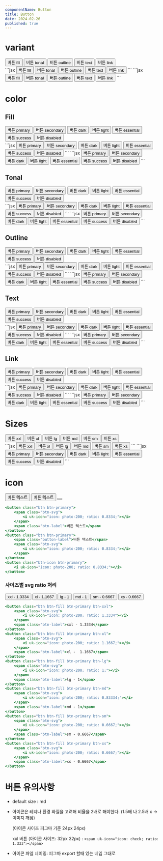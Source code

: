 ```yaml
---
componentName: Button
title: Button
date: 2024-02-26
published: true
---
```


# variant


<Preview>
    <div className="flex items-center gap-3">
        <button className="btn btn-fill btn-primary">버튼 fill</button>
        <button className="btn btn-tonal btn-primary">버튼 tonal</button>
        <button className="btn btn-outline btn-primary">버튼 outline</button>
        <button className="btn btn-text btn-primary">버튼 text</button>
        <button className="btn btn-link btn-primary"><span className="btn-label">버튼 link</span></button>
    </div>
</Preview>
<CodeTabs>
    <TabsContent value="html">
        ```jsx
            <button class="btn btn-fill btn-primary">버튼 fill</button>
            <button class="btn btn-tonal btn-primary">버튼 tonal</button>
            <button class="btn btn-outline btn-primary">버튼 outline</button>
            <button class="btn btn-text btn-primary">버튼 text</button>
            <button class="btn btn-link btn-primary"><span class="btn-label">버튼 link</span></button>
        ```
    </TabsContent>
    <TabsContent value="react">
        ```jsx
            <Button variant="fill" color="primary">버튼 fill</Button>
            <Button variant="tonal" color="primary">버튼 tonal</Button>
            <Button variant="outline" color="primary">버튼 outline</Button>
            <Button variant="text" color="primary">버튼 text</Button>
            <Button variant="link" color="primary"><span className="btn-label">버튼 link</span></Button>
        ```
    </TabsContent>
</CodeTabs>

<br/>

# color

## Fill
<Preview>
    <div className="flex items-center gap-3">
        <button className="btn btn-fill btn-primary">버튼 primary</button>
        <button className="btn btn-fill btn-secondary">버튼 secondary</button>
        <button className="btn btn-fill btn-dark">버튼 dark</button>
        <button className="btn btn-fill btn-light">버튼 light</button>
        <button className="btn btn-fill btn-essential">버튼 essential</button>
        <button className="btn btn-fill btn-success">버튼 success</button>
        <button className="btn btn-fill btn-disabled">버튼 disabled</button>
    </div>
</Preview>
<CodeTabs>
    <TabsContent value="html">
        ```jsx
            <button class="btn btn-fill btn-primary">버튼 primary</button>
            <button class="btn btn-fill btn-secondary">버튼 secondary</button>
            <button class="btn btn-fill btn-dark">버튼 dark</button>
            <button class="btn btn-fill btn-light">버튼 light</button>
            <button class="btn btn-fill btn-essential">버튼 essential</button>
            <button class="btn btn-fill btn-success">버튼 success</button>
            <button class="btn btn-fill btn-disabled">버튼 disabled</button>
        ```
    </TabsContent>
    <TabsContent value="react">
        ```jsx
            <Button variant="fill" color="primary">버튼 primary</Button>
            <Button variant="fill" color="secondary">버튼 secondary</Button>
            <Button variant="fill" color="dark">버튼 dark</Button>
            <Button variant="fill" color="light">버튼 light</Button>
            <Button variant="fill" color="essential">버튼 essential</Button>
            <Button variant="fill" color="success">버튼 success</Button>
            <Button variant="fill" color="disabled">버튼 disabled</Button>
        ```
    </TabsContent>
</CodeTabs>

## Tonal
<Preview>
    <div className="flex items-center gap-3">
        <button className="btn btn-tonal btn-primary">버튼 primary</button>
        <button className="btn btn-tonal btn-secondary">버튼 secondary</button>
        <button className="btn btn-tonal btn-dark">버튼 dark</button>
        <button className="btn btn-tonal btn-light">버튼 light</button>
        <button className="btn btn-tonal btn-essential">버튼 essential</button>
        <button className="btn btn-tonal btn-success">버튼 success</button>
        <button className="btn btn-tonal btn-disabled">버튼 disabled</button>
    </div>
</Preview>
<CodeTabs>
    <TabsContent value="html">
        ```jsx
            <button class="btn btn-tonal btn-primary">버튼 primary</button>
            <button class="btn btn-tonal btn-secondary">버튼 secondary</button>
            <button class="btn btn-tonal btn-dark">버튼 dark</button>
            <button class="btn btn-tonal btn-light">버튼 light</button>
            <button class="btn btn-tonal btn-essential">버튼 essential</button>
            <button class="btn btn-tonal btn-success">버튼 success</button>
            <button class="btn btn-tonal btn-disabled">버튼 disabled</button>
        ```
    </TabsContent>
    <TabsContent value="react">
        ```jsx
            <Button variant="tonal" color="primary">버튼 primary</Button>
            <Button variant="tonal" color="secondary">버튼 secondary</Button>
            <Button variant="tonal" color="dark">버튼 dark</Button>
            <Button variant="tonal" color="light">버튼 light</Button>
            <Button variant="tonal" color="essential">버튼 essential</Button>
            <Button variant="tonal" color="success">버튼 success</Button>
            <Button variant="tonal" color="disabled">버튼 disabled</Button>
        ```
    </TabsContent>
</CodeTabs>

## Outline
<Preview>
    <div className="flex items-center gap-3">
        <button className="btn btn-outline btn-primary">버튼 primary</button>
        <button className="btn btn-outline btn-secondary">버튼 secondary</button>
        <button className="btn btn-outline btn-dark">버튼 dark</button>
        <button className="btn btn-outline btn-light">버튼 light</button>
        <button className="btn btn-outline btn-essential">버튼 essential</button>
        <button className="btn btn-outline btn-success">버튼 success</button>
        <button className="btn btn-outline btn-disabled">버튼 disabled</button>
    </div>
</Preview>
<CodeTabs>
    <TabsContent value="html">
        ```jsx
            <button class="btn btn-outline btn-primary">버튼 primary</button>
            <button class="btn btn-outline btn-secondary">버튼 secondary</button>
            <button class="btn btn-outline btn-dark">버튼 dark</button>
            <button class="btn btn-outline btn-light">버튼 light</button>
            <button class="btn btn-outline btn-essential">버튼 essential</button>
            <button class="btn btn-outline btn-success">버튼 success</button>
            <button class="btn btn-outline btn-disabled">버튼 disabled</button>
        ```
    </TabsContent>
    <TabsContent value="react">
        ```jsx
            <Button variant="outline" color="primary">버튼 primary</Button>
            <Button variant="outline" color="secondary">버튼 secondary</Button>
            <Button variant="outline" color="dark">버튼 dark</Button>
            <Button variant="outline" color="light">버튼 light</Button>
            <Button variant="outline" color="essential">버튼 essential</Button>
            <Button variant="outline" color="success">버튼 success</Button>
            <Button variant="outline" color="disabled">버튼 disabled</Button>
        ```
    </TabsContent>
</CodeTabs>

## Text
<Preview>
    <div className="flex items-center gap-3">
        <button className="btn btn-text btn-primary">버튼 primary</button>
        <button className="btn btn-text btn-secondary">버튼 secondary</button>
        <button className="btn btn-text btn-dark">버튼 dark</button>
        <button className="btn btn-text btn-light">버튼 light</button>
        <button className="btn btn-text btn-essential">버튼 essential</button>
        <button className="btn btn-text btn-success">버튼 success</button>
        <button className="btn btn-text btn-disabled">버튼 disabled</button>
    </div>
</Preview>
<CodeTabs>
    <TabsContent value="html">
        ```jsx
            <button class="btn btn-text btn-primary">버튼 primary</button>
            <button class="btn btn-text btn-secondary">버튼 secondary</button>
            <button class="btn btn-text btn-dark">버튼 dark</button>
            <button class="btn btn-text btn-light">버튼 light</button>
            <button class="btn btn-text btn-essential">버튼 essential</button>
            <button class="btn btn-text btn-success">버튼 success</button>
            <button class="btn btn-text btn-disabled">버튼 disabled</button>
        ```
    </TabsContent>
    <TabsContent value="react">
        ```jsx
            <Button variant="text" color="primary">버튼 primary</Button>
            <Button variant="text" color="secondary">버튼 secondary</Button>
            <Button variant="text" color="dark">버튼 dark</Button>
            <Button variant="text" color="light">버튼 light</Button>
            <Button variant="text" color="essential">버튼 essential</Button>
            <Button variant="text" color="success">버튼 success</Button>
            <Button variant="text" color="disabled">버튼 disabled</Button>
        ```
    </TabsContent>
</CodeTabs>

## Link
<Preview>
    <div className="flex items-center gap-3">
        <button className="btn btn-link btn-primary"><span className="btn-label">버튼 primary</span></button>
        <button className="btn btn-link btn-secondary"><span className="btn-label">버튼 secondary</span></button>
        <button className="btn btn-link btn-dark"><span className="btn-label">버튼 dark</span></button>
        <button className="btn btn-link btn-light"><span className="btn-label">버튼 light</span></button>
        <button className="btn btn-link btn-essential"><span className="btn-label">버튼 essential</span></button>
        <button className="btn btn-link btn-success"><span className="btn-label">버튼 success</span></button>
        <button className="btn btn-link btn-disabled"><span className="btn-label">버튼 disabled</span></button>
    </div>
</Preview>
<CodeTabs>
    <TabsContent value="html">
        ```jsx
            <button class="btn btn-link btn-primary"><span class="btn-label">버튼 primary</span></button>
            <button class="btn btn-link btn-secondary"><span class="btn-label">버튼 secondary</span></button>
            <button class="btn btn-link btn-dark"><span class="btn-label">버튼 dark</span></button>
            <button class="btn btn-link btn-light"><span class="btn-label">버튼 light</span></button>
            <button class="btn btn-link btn-essential"><span class="btn-label">버튼 essential</span></button>
            <button class="btn btn-link btn-success"><span class="btn-label">버튼 success</span></button>
            <button class="btn btn-link btn-disabled"><span class="btn-label">버튼 disabled</span></button>
        ```
    </TabsContent>
    <TabsContent value="react">
        ```jsx
            <Button variant="link" color="primary"><span className="btn-label">버튼 primary</span></Button>
            <Button variant="link" color="secondary"><span className="btn-label">버튼 secondary</span></Button>
            <Button variant="link" color="dark"><span className="btn-label">버튼 dark</span></Button>
            <Button variant="link" color="light"><span className="btn-label">버튼 light</span></Button>
            <Button variant="link" color="essential"><span className="btn-label">버튼 essential</span></Button>
            <Button variant="link" color="success"><span className="btn-label">버튼 success</span></Button>
            <Button variant="link" color="disabled"><span className="btn-label">버튼 disabled</span></Button>
        ```
    </TabsContent>
</CodeTabs>

<br/>

# Sizes

<Preview>
  <div className="flex items-center gap-3">
    <button className="btn btn-fill btn-primary btn-xxl">버튼 xxl</button>
    <button className="btn btn-fill btn-primary btn-xl">버튼 xl</button>
    <button className="btn btn-fill btn-primary btn-lg">버튼 lg</button>
    <button className="btn btn-fill btn-primary btn-md">버튼 md</button>
    <button className="btn btn-fill btn-primary btn-sm">버튼 sm</button>
    <button className="btn btn-fill btn-primary btn-xs">버튼 xs</button>
  </div>
</Preview>
<CodeTabs>
    <TabsContent value="html">
        ```jsx
        <button class="btn btn-fill btn-primary btn-xxl">버튼 xxl</button>
        <button class="btn btn-fill btn-primary btn-xl">버튼 xl</button>
        <button class="btn btn-fill btn-primary btn-lg">버튼 lg</button>
        <button class="btn btn-fill btn-primary btn-md">버튼 md</button>
        <button class="btn btn-fill btn-primary btn-sm">버튼 sm</button>
        <button class="btn btn-fill btn-primary btn-xs">버튼 xs</button>
        ```
    </TabsContent>
    <TabsContent value="react">
        ```jsx
            <Button variant="fill" color="primary"><span className="btn-label">버튼 primary</span></Button>
            <Button variant="fill" color="secondary"><span className="btn-label">버튼 secondary</span></Button>
            <Button variant="fill" color="dark"><span className="btn-label">버튼 dark</span></Button>
            <Button variant="fill" color="light"><span className="btn-label">버튼 light</span></Button>
            <Button variant="fill" color="essential"><span className="btn-label">버튼 essential</span></Button>
            <Button variant="fill" color="success"><span className="btn-label">버튼 success</span></Button>
            <Button variant="fill" color="disabled"><span className="btn-label">버튼 disabled</span></Button>
        ```
    </TabsContent>
</CodeTabs>

<br/>

# icon

<Preview>
    <div className="flex items-center gap-3">
        <button className="btn btn-fill btn-primary">
            <span className="btn-svg">
                <i uk-icon="icon: photo-200; ratio: 0.8334;"></i>
            </span>
            <span className="btn-label">버튼 텍스트</span>
        </button>
        <button className="btn btn-fill btn-primary">
            <span className="button-label">버튼 텍스트</span>
            <span className="btn-svg">
                <i uk-icon="icon: photo-200; ratio: 0.8334;"></i>
            </span>
        </button>
        <button className="btn-icon btn-fill btn-primary">
            <i uk-icon="icon: photo-200; ratio: 0.8334;"></i>
        </button>
    </div>
</Preview>

```jsx
<button class="btn btn-primary">
    <span class="btn-svg">
        <i uk-icon="icon: photo-200; ratio: 0.8334;"></i>
    </span>
    <span class="btn-label">버튼 텍스트</span>
</button>
<button class="btn btn-primary">
    <span class="button-label">버튼 텍스트</span>
    <span class="btn-svg">
        <i uk-icon="icon: photo-200; ratio: 0.8334;"></i>
    </span>
</button>
<button class="btn-icon btn-primary">
    <i uk-icon="icon: photo-200; ratio: 0.8334;"></i>
</button>
```

### 사이즈별 svg ratio 처리
<Preview>
    <div className="flex items-center gap-3">
        <button className="btn btn-fill btn-primary btn-xxl">
            <span className="btn-svg">
                <i uk-icon="icon: photo-200; ratio: 1.3334"></i>
            </span>
            <span className="btn-label">xxl - 1.3334</span>
        </button>
        <button className="btn btn-fill btn-primary btn-xl">
            <span className="btn-svg">
                <i uk-icon="icon: photo-200; ratio: 1.1667;"></i>
            </span>
            <span className="btn-label">xl -  1.1667</span>
        </button>
        <button className="btn btn-fill btn-primary btn-lg">
            <span className="btn-svg">
                <i uk-icon="icon: photo-200; ratio: 1;"></i>
            </span>
            <span className="btn-label">lg - 1</span>
        </button>
        <button className="btn btn-fill btn-primary btn-md">
            <span className="btn-svg">
                <i uk-icon="icon: photo-200; ratio: 0.83334;"></i>
            </span>
            <span className="btn-label">md - 1</span>
        </button>
        <button className="btn btn-fill btn-primary btn-sm">
            <span className="btn-svg">
                <i uk-icon="icon: photo-200; ratio: 0.6667;"></i>
            </span>
            <span className="btn-label">sm - 0.6667</span>
        </button>
        <button className="btn btn-fill btn-primary btn-xs">
            <span className="btn-svg">
                <i uk-icon="icon: photo-200; ratio: 0.6667;"></i>
            </span>
            <span className="btn-label">xs - 0.6667</span>
        </button>
    </div>
</Preview>

```jsx
<button class="btn btn-fill btn-primary btn-xxl">
    <span class="btn-svg">
        <i uk-icon="icon: photo-200; ratio: 1.3334"></i>
    </span>
    <span class="btn-label">xxl - 1.3334</span>
</button>
<button class="btn btn-fill btn-primary btn-xl">
    <span class="btn-svg">
        <i uk-icon="icon: photo-200; ratio: 1.1667;"></i>
    </span>
    <span class="btn-label">xl -  1.1667</span>
</button>
<button class="btn btn-fill btn-primary btn-lg">
    <span class="btn-svg">
        <i uk-icon="icon: photo-200; ratio: 1;"></i>
    </span>
    <span class="btn-label">lg - 1</span>
</button>
<button class="btn btn-fill btn-primary btn-md">
    <span class="btn-svg">
        <i uk-icon="icon: photo-200; ratio: 0.83334;"></i>
    </span>
    <span class="btn-label">md - 1</span>
</button>
<button class="btn btn-fill btn-primary btn-sm">
    <span class="btn-svg">
        <i uk-icon="icon: photo-200; ratio: 0.6667;"></i>
    </span>
    <span class="btn-label">sm - 0.6667</span>
</button>
<button class="btn btn-fill btn-primary btn-xs">
    <span class="btn-svg">
        <i uk-icon="icon: photo-200; ratio: 0.6667;"></i>
    </span>
    <span class="btn-label">xs - 0.6667</span>
</button>
```

# 버튼 유의사항
- default size : md
- 아이콘은 레티나 환경 화질을 고려해 비율을 2배로 해야한다. (1.5배 나 2.5배 x -> 이미지 깨짐)

  (아이콘 사이즈 피그마 기준 24px 24px)

  xxl 버튼 (아이콘 사이즈: 32px 32px) :
  `<span uk-icon="icon: check; ratio: 1.333"></span>`

- 아이콘 파일 네이밍: 피그마 export 할때 있는 네임 그대로
